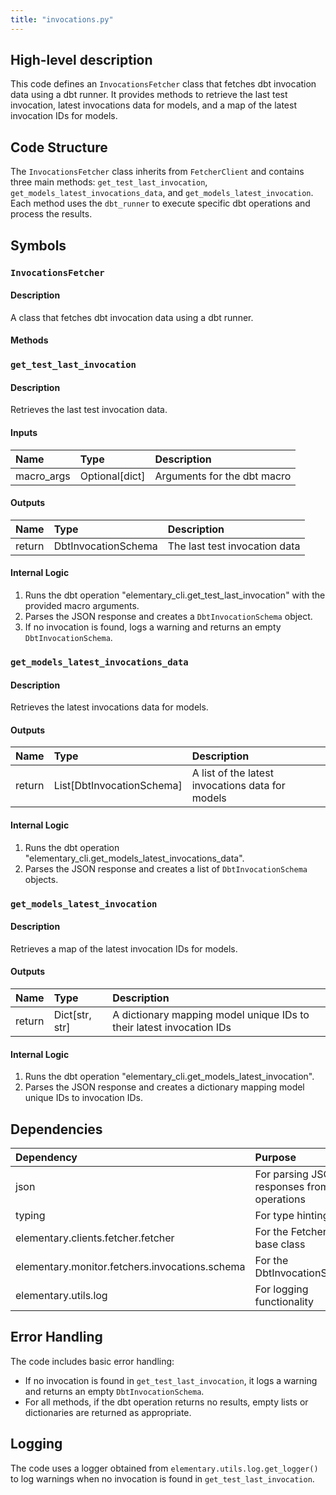 ```yaml
---
title: "invocations.py"
---
```


## High-level description
This code defines an `InvocationsFetcher` class that fetches dbt invocation data using a dbt runner. It provides methods to retrieve the last test invocation, latest invocations data for models, and a map of the latest invocation IDs for models.

## Code Structure
The `InvocationsFetcher` class inherits from `FetcherClient` and contains three main methods: `get_test_last_invocation`, `get_models_latest_invocations_data`, and `get_models_latest_invocation`. Each method uses the `dbt_runner` to execute specific dbt operations and process the results.

## Symbols

### `InvocationsFetcher`
#### Description
A class that fetches dbt invocation data using a dbt runner.

#### Methods

### `get_test_last_invocation`
#### Description
Retrieves the last test invocation data.

#### Inputs
| Name | Type | Description |
|:-----|:-----|:------------|
| macro_args | Optional[dict] | Arguments for the dbt macro |

#### Outputs
| Name | Type | Description |
|:-----|:-----|:------------|
| return | DbtInvocationSchema | The last test invocation data |

#### Internal Logic
1. Runs the dbt operation "elementary_cli.get_test_last_invocation" with the provided macro arguments.
2. Parses the JSON response and creates a `DbtInvocationSchema` object.
3. If no invocation is found, logs a warning and returns an empty `DbtInvocationSchema`.

### `get_models_latest_invocations_data`
#### Description
Retrieves the latest invocations data for models.

#### Outputs
| Name | Type | Description |
|:-----|:-----|:------------|
| return | List[DbtInvocationSchema] | A list of the latest invocations data for models |

#### Internal Logic
1. Runs the dbt operation "elementary_cli.get_models_latest_invocations_data".
2. Parses the JSON response and creates a list of `DbtInvocationSchema` objects.

### `get_models_latest_invocation`
#### Description
Retrieves a map of the latest invocation IDs for models.

#### Outputs
| Name | Type | Description |
|:-----|:-----|:------------|
| return | Dict[str, str] | A dictionary mapping model unique IDs to their latest invocation IDs |

#### Internal Logic
1. Runs the dbt operation "elementary_cli.get_models_latest_invocation".
2. Parses the JSON response and creates a dictionary mapping model unique IDs to invocation IDs.

## Dependencies
| Dependency | Purpose |
|:-----------|:--------|
| json | For parsing JSON responses from dbt operations |
| typing | For type hinting |
| elementary.clients.fetcher.fetcher | For the FetcherClient base class |
| elementary.monitor.fetchers.invocations.schema | For the DbtInvocationSchema |
| elementary.utils.log | For logging functionality |

## Error Handling
The code includes basic error handling:
- If no invocation is found in `get_test_last_invocation`, it logs a warning and returns an empty `DbtInvocationSchema`.
- For all methods, if the dbt operation returns no results, empty lists or dictionaries are returned as appropriate.

## Logging
The code uses a logger obtained from `elementary.utils.log.get_logger()` to log warnings when no invocation is found in `get_test_last_invocation`.
